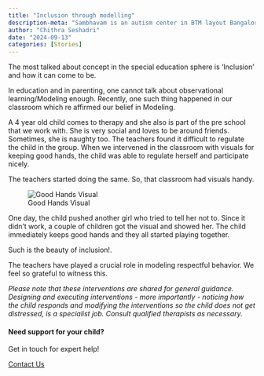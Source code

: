 ```yaml
---
title: "Inclusion through modelling"
description-meta: "Sambhavam is an autism center in BTM layout Bangalore, providing parent guidance, 1 to 1 ABA therapy, speech and occupational therapy. Experienced team, family focused approach."
author: "Chithra Seshadri"
date: "2024-09-13"
categories: [Stories]
---
```


The most talked about concept in the special education sphere is ‘Inclusion’ and how it can come to be. 

In education and in parenting, one cannot talk about observational learning/Modeling enough. Recently, one such thing happened in our classroom which re affirmed our belief in Modeling.

A 4 year old child comes to therapy and she also is part of the pre school that we work with. She is very social and loves to be around friends. Sometimes, she is naughty too. The teachers found it difficult to regulate the child in the group. When we intervened in the classroom with visuals for keeping good hands, the child was able to regulate herself and participate nicely. 

The teachers started doing the same. So, that classroom had visuals handy. 

![Good Hands Visual](good-hands.jpg)

One day, the child pushed another girl who tried to tell her not to. Since it didn't work, a couple of children got the visual and showed her. The child immediately keeps good hands and they all started playing together. 

Such is the beauty of inclusion!.

The teachers have played a crucial role in modeling respectful behavior. We feel so grateful to witness this. 


*Please note that these interventions are shared for general guidance. Designing and executing interventions - more importantly - noticing how the child responds and modifying the interventions so the child does not get distressed, is a specialist job. Consult qualified therapists as necessary.*

::: {.page-cta}

#### Need support for your child?

Get in touch for expert help!

<a href="/contact" class="btn btn-primary">Contact Us</a>

:::